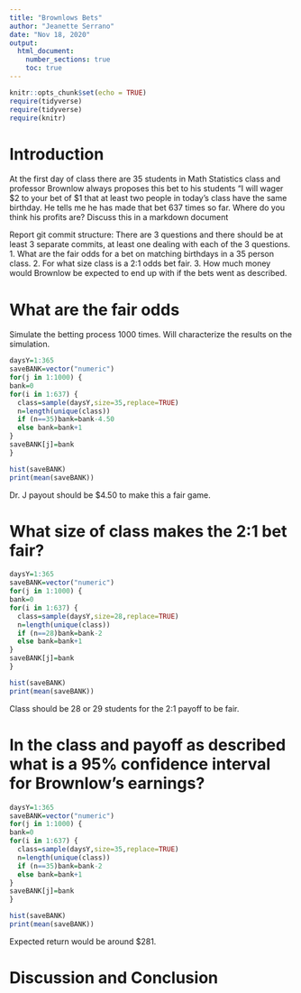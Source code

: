 ```yaml
---
title: "Brownlows Bets"
author: "Jeanette Serrano"
date: "Nov 18, 2020"
output: 
  html_document:
    number_sections: true
    toc: true
---
```


```r
knitr::opts_chunk$set(echo = TRUE)
require(tidyverse)
require(tidyverse)
require(knitr)
```


<!-- We recommend you use git branches -- create a separate branch for each major section i.e. Introduction, Methods, Results, Inferential Results, and Discussion and Conclusions - leave the YAML block untouched until the final merge where you put in your own name !-->

# Introduction

<!--In this section you explain what you are trying to show.  Where did the data come from?  What is the research or other question you are trying to answer?!-->

 At the first day of class there are 35 students in Math Statistics class and professor Brownlow always proposes this bet to his students "I will wager $2 to your bet of $1 that at least two people in today's class have  the same birthday.  He tells me he has made that bet 637 times so far. Where do you think his profits are? Discuss this in a markdown document
 
Report git commit structure:
There are 3 questions and there should be at least 3 separate commits, at least one dealing with each of the 3 questions.
1. What are the fair odds for a bet on matching birthdays in a 35 person class.
2. For what size class is a 2:1 odds bet fair.
3. How much money would Brownlow be expected to end up with if the bets went as described.

# What are the fair odds  


<!--Decide on your methods:  In this section explain the approach you will take to attack the issue --- how will you decide on a likely estimate of professor Brownlow's earnings or losses after 637 bets. Also explain how you construct a 95% confidence interval about your estimate of his winnings !-->
Simulate the betting process 1000 times. Will characterize the results on the simulation.

```r
daysY=1:365
saveBANK=vector("numeric")
for(j in 1:1000) { 
bank=0
for(i in 1:637) {
  class=sample(daysY,size=35,replace=TRUE)
  n=length(unique(class)) 
  if (n==35)bank=bank-4.50
  else bank=bank+1
}
saveBANK[j]=bank
}
```

 

```r
hist(saveBANK)
print(mean(saveBANK))
```

Dr. J payout should be $4.50 to make this a fair game.

# What size of class makes the 2:1 bet fair?  
<!--Explain and display the results of your method of coming up with the estimate of professor Brownlows betting profits!-->

```r
daysY=1:365
saveBANK=vector("numeric")
for(j in 1:1000) { 
bank=0
for(i in 1:637) {
  class=sample(daysY,size=28,replace=TRUE)
  n=length(unique(class)) 
  if (n==28)bank=bank-2
  else bank=bank+1
}
saveBANK[j]=bank
}
```

 

```r
hist(saveBANK)
print(mean(saveBANK))
```
  
Class should be 28 or 29 students for the 2:1 payoff to be fair. 
  
# In the class and payoff as described what is a 95% confidence interval for Brownlow's earnings?
  
<!--Explain and display your method of coming up with a 95% confidence interval of  professor Brownlows winnings (or losings)-->

```r
daysY=1:365
saveBANK=vector("numeric")
for(j in 1:1000) { 
bank=0
for(i in 1:637) {
  class=sample(daysY,size=35,replace=TRUE)
  n=length(unique(class)) 
  if (n==35)bank=bank-2
  else bank=bank+1
}
saveBANK[j]=bank
}
```

 

```r
hist(saveBANK)
print(mean(saveBANK))
```
  
Expected return would be around $281.

# Discussion and Conclusion

<!--Discussion and conclusion here.  If professor Brownlow is consistantly making or losing money how could he change his payout so that his profits center on zero?  Also discuss what size his class should be in order to have his current scheme balance at zero profit.!-->

